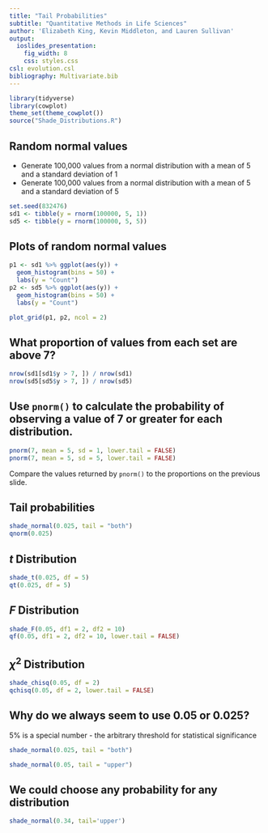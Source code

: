 ```yaml
---
title: "Tail Probabilities"
subtitle: "Quantitative Methods in Life Sciences"
author: 'Elizabeth King, Kevin Middleton, and Lauren Sullivan'
output:
  ioslides_presentation:
    fig_width: 8
    css: styles.css
csl: evolution.csl
bibliography: Multivariate.bib
---
```


```r
library(tidyverse)
library(cowplot)
theme_set(theme_cowplot())
source("Shade_Distributions.R")
```

## Random normal values

- Generate 100,000 values from a normal distribution with a mean of 5 and a standard deviation of 1
- Generate 100,000 values from a normal distribution with a mean of 5 and a standard deviation of 5

```r
set.seed(832476)
sd1 <- tibble(y = rnorm(100000, 5, 1))
sd5 <- tibble(y = rnorm(100000, 5, 5))
```


## Plots of random normal values

```r
p1 <- sd1 %>% ggplot(aes(y)) +
  geom_histogram(bins = 50) +
  labs(y = "Count")
p2 <- sd5 %>% ggplot(aes(y)) +
  geom_histogram(bins = 50) +
  labs(y = "Count")

plot_grid(p1, p2, ncol = 2)
```


## What proportion of values from each set are above 7?

```r
nrow(sd1[sd1$y > 7, ]) / nrow(sd1)
nrow(sd5[sd5$y > 7, ]) / nrow(sd5)
```


## Use `pnorm()` to calculate the probability of observing a value of 7 or greater for each distribution.

```r
pnorm(7, mean = 5, sd = 1, lower.tail = FALSE)
pnorm(7, mean = 5, sd = 5, lower.tail = FALSE)
```

Compare the values returned by `pnorm()` to the proportions on the previous slide.


## Tail probabilities

```r
shade_normal(0.025, tail = "both")
qnorm(0.025)
```


## *t* Distribution

```r
shade_t(0.025, df = 5)
qt(0.025, df = 5)
```


## *F* Distribution

```r
shade_F(0.05, df1 = 2, df2 = 10)
qf(0.05, df1 = 2, df2 = 10, lower.tail = FALSE)
```


## $\chi^2$ Distribution

```r
shade_chisq(0.05, df = 2)
qchisq(0.05, df = 2, lower.tail = FALSE)
```


## Why do we always seem to use 0.05 or 0.025?

5% is a special number - the arbitrary threshold for statistical significance

<div class="columns-2">

```r
shade_normal(0.025, tail = "both")
```

```r
shade_normal(0.05, tail = "upper")
```


## We could choose any probability for any distribution

```r
shade_normal(0.34, tail='upper')
```

